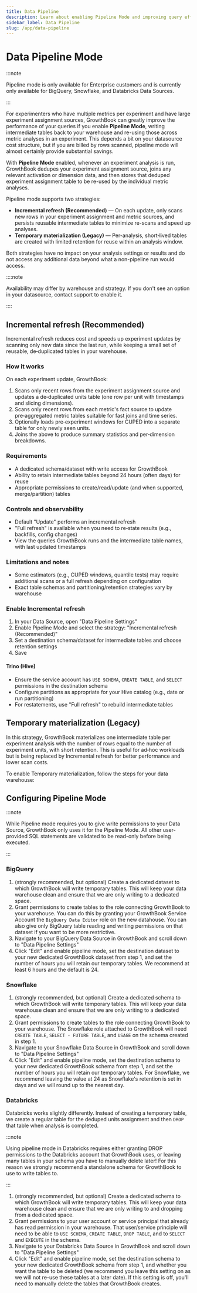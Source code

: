 ```yaml
---
title: Data Pipeline
description: Learn about enabling Pipeline Mode and improving query efficiency
sidebar_label: Data Pipeline
slug: /app/data-pipeline
---
```


# Data Pipeline Mode

:::note

Pipeline mode is only available for Enterprise customers and is currently only available for BigQuery, Snowflake, and Databricks Data Sources.

:::

For experimenters who have multiple metrics per experiment and have large experiment assignment sources, GrowthBook can greatly improve the performance of your queries if you enable **Pipeline Mode**, writing intermediate tables back to your warehouse and re-using those across metric analyses in an experiment. This depends a bit on your datasource cost structure, but if you are billed by rows scanned, pipeline mode will almost certainly provide substantial savings.

With **Pipeline Mode** enabled, whenever an experiment analysis is run, GrowthBook dedupes your experiment assignment source, joins any relevant activation or dimension data, and then stores that deduped experiment assignment table to be re-used by the individual metric analyses.

Pipeline mode supports two strategies:

- **Incremental refresh (Recommended)** — On each update, only scans new rows in your experiment assignment and metric sources, and persists reusable intermediate tables to minimize re-scans and speed up analyses.
- **Temporary materialization (Legacy)** — Per-analysis, short‑lived tables are created with limited retention for reuse within an analysis window.

Both strategies have no impact on your analysis settings or results and do not access any additional data beyond what a non-pipeline run would access.

::::note

Availability may differ by warehouse and strategy. If you don't see an option in your datasource, contact support to enable it.

::::

## Incremental refresh (Recommended)

Incremental refresh reduces cost and speeds up experiment updates by scanning only new data since the last run, while keeping a small set of reusable, de‑duplicated tables in your warehouse.

### How it works

On each experiment update, GrowthBook:

1. Scans only recent rows from the experiment assignment source and updates a de‑duplicated units table (one row per unit with timestamps and slicing dimensions).
2. Scans only recent rows from each metric's fact source to update pre‑aggregated metric tables suitable for fast joins and time series.
3. Optionally loads pre‑experiment windows for CUPED into a separate table for only newly seen units.
4. Joins the above to produce summary statistics and per‑dimension breakdowns.

### Requirements

- A dedicated schema/dataset with write access for GrowthBook
- Ability to retain intermediate tables beyond 24 hours (often days) for reuse
- Appropriate permissions to create/read/update (and when supported, merge/partition) tables

### Controls and observability

- Default "Update" performs an incremental refresh
- "Full refresh" is available when you need to re‑state results (e.g., backfills, config changes)
- View the queries GrowthBook runs and the intermediate table names, with last updated timestamps

### Limitations and notes

- Some estimators (e.g., CUPED windows, quantile tests) may require additional scans or a full refresh depending on configuration
- Exact table schemas and partitioning/retention strategies vary by warehouse

### Enable Incremental refresh

1. In your Data Source, open "Data Pipeline Settings"
2. Enable Pipeline Mode and select the strategy: "Incremental refresh (Recommended)"
3. Set a destination schema/dataset for intermediate tables and choose retention settings
4. Save

#### Trino (Hive)

- Ensure the service account has `USE SCHEMA`, `CREATE TABLE`, and `SELECT` permissions in the destination schema
- Configure partitions as appropriate for your Hive catalog (e.g., date or run partitioning)
- For restatements, use "Full refresh" to rebuild intermediate tables

## Temporary materialization (Legacy)

In this strategy, GrowthBook materializes one intermediate table per experiment analysis with the number of rows equal to the number of experiment units, with short retention. This is useful for ad‑hoc workloads but is being replaced by Incremental refresh for better performance and lower scan costs.

To enable Temporary materialization, follow the steps for your data warehouse:

## Configuring Pipeline Mode

:::note

While Pipeline mode requires you to give write permissions to your Data Source, GrowthBook only uses it for the Pipeline Mode. All other user-provided SQL statements are validated to be read-only before being executed.

:::

### BigQuery

1. (strongly recommended, but optional) Create a dedicated dataset to which GrowthBook will write temporary tables. This will keep your data warehouse clean and ensure that we are only writing to a dedicated space.
2. Grant permissions to create tables to the role connecting GrowthBook to your warehouse. You can do this by granting your GrowthBook Service Account the `BigQuery Data Editor` role on the new datahouse. You can also give only BigQuery table reading and writing permissions on that dataset if you want to be more restrictive.
3. Navigate to your BigQuery Data Source in GrowthBook and scroll down to "Data Pipeline Settings"
4. Click "Edit" and enable pipeline mode, set the destination dataset to your new dedicated GrowthBook dataset from step 1, and set the number of hours you will retain our temporary tables. We recommend at least 6 hours and the default is 24.

### Snowflake

1. (strongly recommended, but optional) Create a dedicated schema to which GrowthBook will write temporary tables. This will keep your data warehouse clean and ensure that we are only writing to a dedicated space.
2. Grant permissions to create tables to the role connecting GrowthBook to your warehouse. The Snowflake role attached to GrowthBook will need `CREATE TABLE`, `SELECT - FUTURE TABLE`, and `USAGE` on the schema created in step 1.
3. Navigate to your Snowflake Data Source in GrowthBook and scroll down to "Data Pipeline Settings"
4. Click "Edit" and enable pipeline mode, set the destination schema to your new dedicated GrowthBook schema from step 1, and set the number of hours you will retain our temporary tables. For Snowflake, we recommend leaving the value at 24 as Snowflake's retention is set in days and we will round up to the nearest day.

### Databricks

Databricks works slightly differently. Instead of creating a temporary table, we create a regular table for the deduped units assignment and then `DROP` that table when analysis is completed.

:::note

Using pipeline mode in Databricks requires either granting DROP permissions to the Databricks account that GrowthBook uses, or leaving many tables in your schema you have to manually delete later! For this reason we strongly recommend a standalone schema for GrowthBook to use to write tables to.

:::

1. (strongly recommended, but optional) Create a dedicated schema to which GrowthBook will write temporary tables. This will keep your data warehouse clean and ensure that we are only writing to and dropping from a dedicated space.
2. Grant permissions to your user account or service principal that already has read permission in your warehouse. That user/service principle will need to be able to `USE SCHEMA`, `CREATE TABLE`, `DROP TABLE`, and to `SELECT` and `EXECUTE` in the schema.
3. Navigate to your Databricks Data Source in GrowthBook and scroll down to "Data Pipeline Settings"
4. Click "Edit" and enable pipeline mode, set the destination schema to your new dedicated GrowthBook schema from step 1, and whether you want the table to be deleted (we recommend you leave this setting on as we will not re-use these tables at a later date). If this setting is off, you'll need to manually delete the tables that GrowthBook creates.
